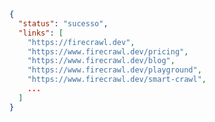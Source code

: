 ```json
{
  "status": "sucesso",
  "links": [
    "https://firecrawl.dev",
    "https://www.firecrawl.dev/pricing",
    "https://www.firecrawl.dev/blog",
    "https://www.firecrawl.dev/playground",
    "https://www.firecrawl.dev/smart-crawl",
    ...
  ]
}
```

